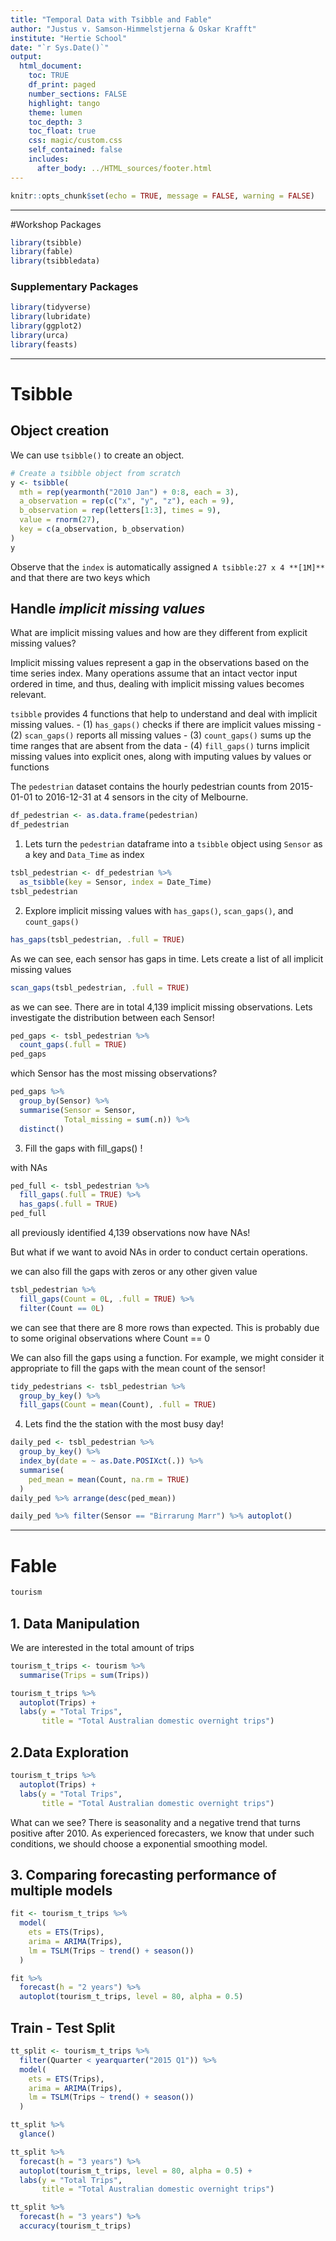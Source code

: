 ```yaml
---
title: "Temporal Data with Tsibble and Fable"
author: "Justus v. Samson-Himmelstjerna & Oskar Krafft"
institute: "Hertie School"
date: "`r Sys.Date()`"
output: 
  html_document:
    toc: TRUE
    df_print: paged
    number_sections: FALSE
    highlight: tango
    theme: lumen
    toc_depth: 3
    toc_float: true
    css: magic/custom.css 
    self_contained: false
    includes:
      after_body: ../HTML_sources/footer.html
---
```


```r
knitr::opts_chunk$set(echo = TRUE, message = FALSE, warning = FALSE)
```

------------------------------------------------------------------------

#Workshop Packages

```r
library(tsibble)
library(fable)
library(tsibbledata)
```

### Supplementary Packages

```r
library(tidyverse)
library(lubridate)
library(ggplot2)
library(urca)
library(feasts)
```

------------------------------------------------------------------------

# Tsibble


## Object creation

We can use `tsibble()` to create an object.

```r
# Create a tsibble object from scratch
y <- tsibble(
  mth = rep(yearmonth("2010 Jan") + 0:8, each = 3),
  a_observation = rep(c("x", "y", "z"), each = 9),
  b_observation = rep(letters[1:3], times = 9),
  value = rnorm(27),
  key = c(a_observation, b_observation)
)
y
```
Observe that the `index` is automatically assigned `A tsibble:27 x 4 **[1M]**` and that there are two keys which


## Handle *implicit missing values*

What are implicit missing values and how are they different from explicit missing values?

Implicit missing values represent a gap in the observations based on the time series index. Many operations assume that an intact vector input ordered in time, and thus, dealing with implicit missing values becomes relevant.

`tsibble` provides 4 functions that help to understand and deal with implicit missing values.
- (1) `has_gaps()` checks if there are implicit values missing
- (2) `scan_gaps()` reports all missing values
- (3) `count_gaps()` sums up the time ranges that are absent from the data
- (4) `fill_gaps()` turns implicit missing values into explicit ones, along with imputing values by values or functions

The `pedestrian` dataset contains the hourly pedestrian counts from 2015-01-01 to 2016-12-31 at 4 sensors in the city of Melbourne.

```r
df_pedestrian <- as.data.frame(pedestrian)
df_pedestrian
```

1. Lets turn the `pedestrian` dataframe into a `tsibble` object using `Sensor` as a key and `Data_Time` as index

```r
tsbl_pedestrian <- df_pedestrian %>% 
  as_tsibble(key = Sensor, index = Date_Time)
tsbl_pedestrian
```

2. Explore implicit missing values with `has_gaps()`, `scan_gaps()`, and `count_gaps()`

```r
has_gaps(tsbl_pedestrian, .full = TRUE)
```
As we can see, each sensor has gaps in time.
Lets create a list of all implicit missing values

```r
scan_gaps(tsbl_pedestrian, .full = TRUE)
```

as we can see. There are in total 4,139 implicit missing observations. Lets investigate the distribution between each Sensor!

```r
ped_gaps <- tsbl_pedestrian %>% 
  count_gaps(.full = TRUE)
ped_gaps
```

which Sensor has the most missing observations?

```r
ped_gaps %>% 
  group_by(Sensor) %>% 
  summarise(Sensor = Sensor,
            Total_missing = sum(.n)) %>% 
  distinct()
```

3. Fill the gaps with fill_gaps() ! 

with NAs
```r
ped_full <- tsbl_pedestrian %>% 
  fill_gaps(.full = TRUE) %>% 
  has_gaps(.full = TRUE)
ped_full
```
all previously identified 4,139 observations now have NAs!

But what if we want to avoid NAs in order to conduct certain operations.

we can also fill the gaps with zeros or any other given value

```r
tsbl_pedestrian %>% 
  fill_gaps(Count = 0L, .full = TRUE) %>% 
  filter(Count == 0L)
```
we can see that there are 8 more rows than expected. This is probably due to some original observations where Count == 0

We can also fill the gaps using a function. For example, we might consider it appropriate to fill the gaps with the mean count of the sensor!
```r
tidy_pedestrians <- tsbl_pedestrian %>% 
  group_by_key() %>% 
  fill_gaps(Count = mean(Count), .full = TRUE)
```

4. Lets find the the station with the most busy day!

```r
daily_ped <- tsbl_pedestrian %>% 
  group_by_key() %>% 
  index_by(date = ~ as.Date.POSIXct(.)) %>% 
  summarise(
    ped_mean = mean(Count, na.rm = TRUE)
  ) 
daily_ped %>% arrange(desc(ped_mean))
```

```r
daily_ped %>% filter(Sensor == "Birrarung Marr") %>% autoplot()
```


------------------------------------------------------------------------

# Fable

```r
tourism
```

## 1. Data Manipulation 

We are interested in the total amount of trips

```r
tourism_t_trips <- tourism %>% 
  summarise(Trips = sum(Trips))

tourism_t_trips %>% 
  autoplot(Trips) +
  labs(y = "Total Trips", 
       title = "Total Australian domestic overnight trips")
```

## 2.Data Exploration

```r
tourism_t_trips %>% 
  autoplot(Trips) +
  labs(y = "Total Trips",
       title = "Total Australian domestic overnight trips")
```

What can we see? There is seasonality and a negative trend that turns
positive after 2010. As experienced forecasters, we know that under such
conditions, we should choose a exponential smoothing model.

## 3. Comparing forecasting performance of multiple models

```r
fit <- tourism_t_trips %>% 
  model(
    ets = ETS(Trips),
    arima = ARIMA(Trips),
    lm = TSLM(Trips ~ trend() + season())
  )

fit %>% 
  forecast(h = "2 years") %>% 
  autoplot(tourism_t_trips, level = 80, alpha = 0.5)
```

## Train - Test Split

```r
tt_split <- tourism_t_trips %>% 
  filter(Quarter < yearquarter("2015 Q1")) %>% 
  model(
    ets = ETS(Trips),
    arima = ARIMA(Trips),
    lm = TSLM(Trips ~ trend() + season())
  )
```

```r
tt_split %>% 
  glance()
```

```r
tt_split %>% 
  forecast(h = "3 years") %>% 
  autoplot(tourism_t_trips, level = 80, alpha = 0.5) + 
  labs(y = "Total Trips",
       title = "Total Australian domestic overnight trips")
```

```r
tt_split %>% 
  forecast(h = "3 years") %>% 
  accuracy(tourism_t_trips)
```